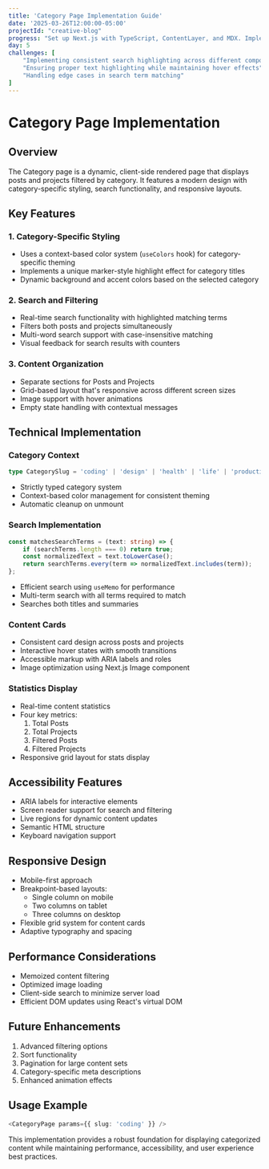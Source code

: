 ```yaml
---
title: 'Category Page Implementation Guide'
date: '2025-03-26T12:00:00-05:00'
projectId: "creative-blog"
progress: "Set up Next.js with TypeScript, ContentLayer, and MDX. Implemented basic project structure and routing."
day: 5
challenges: [
    "Implementing consistent search highlighting across different components",
    "Ensuring proper text highlighting while maintaining hover effects",
    "Handling edge cases in search term matching"
]
---
```


# Category Page Implementation

## Overview
The Category page is a dynamic, client-side rendered page that displays posts and projects filtered by category. It features a modern design with category-specific styling, search functionality, and responsive layouts.

## Key Features

### 1. Category-Specific Styling
- Uses a context-based color system (`useColors` hook) for category-specific theming
- Implements a unique marker-style highlight effect for category titles
- Dynamic background and accent colors based on the selected category

### 2. Search and Filtering
- Real-time search functionality with highlighted matching terms
- Filters both posts and projects simultaneously
- Multi-word search support with case-insensitive matching
- Visual feedback for search results with counters

### 3. Content Organization
- Separate sections for Posts and Projects
- Grid-based layout that's responsive across different screen sizes
- Image support with hover animations
- Empty state handling with contextual messages

## Technical Implementation

### Category Context
```typescript
type CategorySlug = 'coding' | 'design' | 'health' | 'life' | 'productivity' | 'self-help' | 'travel' | 'writing';
```
- Strictly typed category system
- Context-based color management for consistent theming
- Automatic cleanup on unmount

### Search Implementation
```typescript
const matchesSearchTerms = (text: string) => {
    if (searchTerms.length === 0) return true;
    const normalizedText = text.toLowerCase();
    return searchTerms.every(term => normalizedText.includes(term));
};
```
- Efficient search using `useMemo` for performance
- Multi-term search with all terms required to match
- Searches both titles and summaries

### Content Cards
- Consistent card design across posts and projects
- Interactive hover states with smooth transitions
- Accessible markup with ARIA labels and roles
- Image optimization using Next.js Image component

### Statistics Display
- Real-time content statistics
- Four key metrics:
  1. Total Posts
  2. Total Projects
  3. Filtered Posts
  4. Filtered Projects
- Responsive grid layout for stats display

## Accessibility Features
- ARIA labels for interactive elements
- Screen reader support for search and filtering
- Live regions for dynamic content updates
- Semantic HTML structure
- Keyboard navigation support

## Responsive Design
- Mobile-first approach
- Breakpoint-based layouts:
  - Single column on mobile
  - Two columns on tablet
  - Three columns on desktop
- Flexible grid system for content cards
- Adaptive typography and spacing

## Performance Considerations
- Memoized content filtering
- Optimized image loading
- Client-side search to minimize server load
- Efficient DOM updates using React's virtual DOM

## Future Enhancements
1. Advanced filtering options
2. Sort functionality
3. Pagination for large content sets
4. Category-specific meta descriptions
5. Enhanced animation effects

## Usage Example
```typescript
<CategoryPage params={{ slug: 'coding' }} />
```

This implementation provides a robust foundation for displaying categorized content while maintaining performance, accessibility, and user experience best practices. 